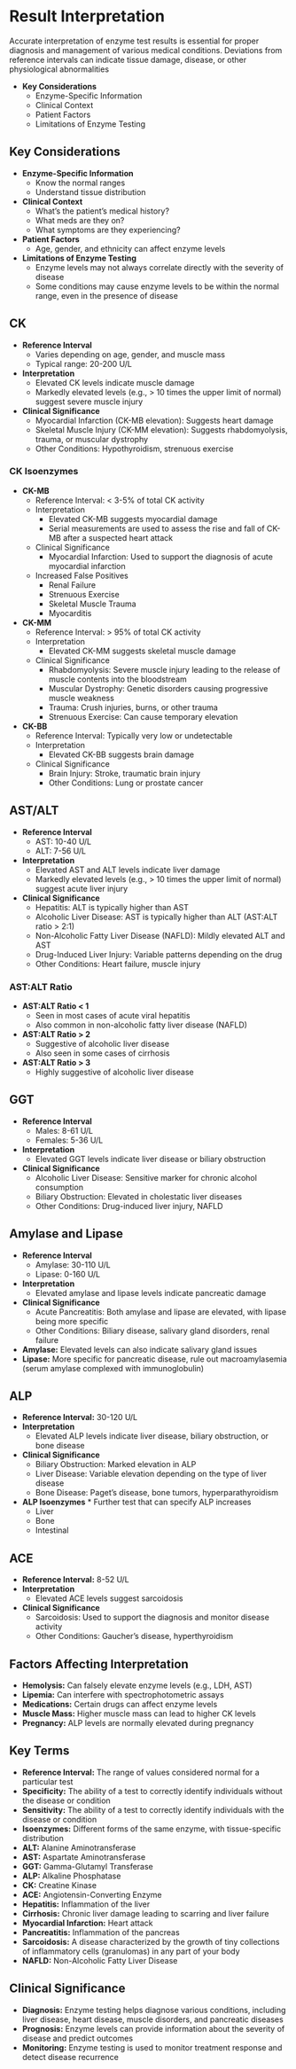 # Result Interpretation {-}

Accurate interpretation of enzyme test results is essential for proper diagnosis and management of various medical conditions. Deviations from reference intervals can indicate tissue damage, disease, or other physiological abnormalities

*   **Key Considerations**
    *   Enzyme-Specific Information
    *   Clinical Context
    *   Patient Factors
    *   Limitations of Enzyme Testing

## **Key Considerations** {-}

*   **Enzyme-Specific Information**
    *   Know the normal ranges
    *   Understand tissue distribution
*   **Clinical Context**
    *   What's the patient's medical history?
    *   What meds are they on?
    *   What symptoms are they experiencing?
*   **Patient Factors**
    *   Age, gender, and ethnicity can affect enzyme levels
*   **Limitations of Enzyme Testing**
    *   Enzyme levels may not always correlate directly with the severity of disease
    *   Some conditions may cause enzyme levels to be within the normal range, even in the presence of disease

## **CK** {-}

*   **Reference Interval**
    *   Varies depending on age, gender, and muscle mass
    *   Typical range: 20-200 U/L
*   **Interpretation**
    *   Elevated CK levels indicate muscle damage
    *   Markedly elevated levels (e.g., > 10 times the upper limit of normal) suggest severe muscle injury
*   **Clinical Significance**
    *   Myocardial Infarction (CK-MB elevation): Suggests heart damage
    *   Skeletal Muscle Injury (CK-MM elevation): Suggests rhabdomyolysis, trauma, or muscular dystrophy
    *   Other Conditions: Hypothyroidism, strenuous exercise

### **CK Isoenzymes** {-}

*   **CK-MB**
    *   Reference Interval: < 3-5% of total CK activity
    *   Interpretation
        *   Elevated CK-MB suggests myocardial damage
        *   Serial measurements are used to assess the rise and fall of CK-MB after a suspected heart attack
    *   Clinical Significance
        *   Myocardial Infarction: Used to support the diagnosis of acute myocardial infarction
    *   Increased False Positives
        *   Renal Failure
        *   Strenuous Exercise
        *   Skeletal Muscle Trauma
        *   Myocarditis
*   **CK-MM**
    *   Reference Interval: > 95% of total CK activity
    *   Interpretation
        *   Elevated CK-MM suggests skeletal muscle damage
    *   Clinical Significance
        *   Rhabdomyolysis: Severe muscle injury leading to the release of muscle contents into the bloodstream
        *   Muscular Dystrophy: Genetic disorders causing progressive muscle weakness
        *   Trauma: Crush injuries, burns, or other trauma
        *   Strenuous Exercise: Can cause temporary elevation
*   **CK-BB**
    *   Reference Interval: Typically very low or undetectable
    *   Interpretation
        *   Elevated CK-BB suggests brain damage
    *   Clinical Significance
        *   Brain Injury: Stroke, traumatic brain injury
        *   Other Conditions: Lung or prostate cancer

## **AST/ALT** {-}

*   **Reference Interval**
    *   AST: 10-40 U/L
    *   ALT: 7-56 U/L
*   **Interpretation**
    *   Elevated AST and ALT levels indicate liver damage
    *   Markedly elevated levels (e.g., > 10 times the upper limit of normal) suggest acute liver injury
*   **Clinical Significance**
    *   Hepatitis: ALT is typically higher than AST
    *   Alcoholic Liver Disease: AST is typically higher than ALT (AST:ALT ratio > 2:1)
    *   Non-Alcoholic Fatty Liver Disease (NAFLD): Mildly elevated ALT and AST
    *   Drug-Induced Liver Injury: Variable patterns depending on the drug
    *   Other Conditions: Heart failure, muscle injury

### **AST:ALT Ratio** {-}

*   **AST:ALT Ratio < 1**
    *   Seen in most cases of acute viral hepatitis
    *   Also common in non-alcoholic fatty liver disease (NAFLD)
*   **AST:ALT Ratio > 2**
    *   Suggestive of alcoholic liver disease
    *   Also seen in some cases of cirrhosis
*   **AST:ALT Ratio > 3**
    *   Highly suggestive of alcoholic liver disease

## **GGT** {-}

*   **Reference Interval**
    *   Males: 8-61 U/L
    *   Females: 5-36 U/L
*   **Interpretation**
    *   Elevated GGT levels indicate liver disease or biliary obstruction
*   **Clinical Significance**
    *   Alcoholic Liver Disease: Sensitive marker for chronic alcohol consumption
    *   Biliary Obstruction: Elevated in cholestatic liver diseases
    *   Other Conditions: Drug-induced liver injury, NAFLD

## **Amylase and Lipase** {-}

*   **Reference Interval**
    *   Amylase: 30-110 U/L
    *   Lipase: 0-160 U/L
*   **Interpretation**
    *   Elevated amylase and lipase levels indicate pancreatic damage
*   **Clinical Significance**
    *   Acute Pancreatitis: Both amylase and lipase are elevated, with lipase being more specific
    *   Other Conditions: Biliary disease, salivary gland disorders, renal failure
*   **Amylase:** Elevated levels can also indicate salivary gland issues
*   **Lipase:** More specific for pancreatic disease, rule out macroamylasemia (serum amylase complexed with immunoglobulin)

## **ALP** {-}

*   **Reference Interval:** 30-120 U/L
*   **Interpretation**
    *   Elevated ALP levels indicate liver disease, biliary obstruction, or bone disease
*   **Clinical Significance**
    *   Biliary Obstruction: Marked elevation in ALP
    *   Liver Disease: Variable elevation depending on the type of liver disease
    *   Bone Disease: Paget's disease, bone tumors, hyperparathyroidism
*   **ALP Isoenzymes**
        *   Further test that can specify ALP increases
    *   Liver
    *   Bone
    *   Intestinal

## **ACE** {-}

*   **Reference Interval:** 8-52 U/L
*   **Interpretation**
    *   Elevated ACE levels suggest sarcoidosis
*   **Clinical Significance**
    *   Sarcoidosis: Used to support the diagnosis and monitor disease activity
    *   Other Conditions: Gaucher's disease, hyperthyroidism

## **Factors Affecting Interpretation** {-}

*   **Hemolysis:** Can falsely elevate enzyme levels (e.g., LDH, AST)
*   **Lipemia:** Can interfere with spectrophotometric assays
*   **Medications:** Certain drugs can affect enzyme levels
*   **Muscle Mass:** Higher muscle mass can lead to higher CK levels
*   **Pregnancy:** ALP levels are normally elevated during pregnancy

## **Key Terms** {-}

*   **Reference Interval:** The range of values considered normal for a particular test
*   **Specificity:** The ability of a test to correctly identify individuals without the disease or condition
*   **Sensitivity:** The ability of a test to correctly identify individuals with the disease or condition
*   **Isoenzymes:** Different forms of the same enzyme, with tissue-specific distribution
*   **ALT:** Alanine Aminotransferase
*   **AST:** Aspartate Aminotransferase
*   **GGT:** Gamma-Glutamyl Transferase
*   **ALP:** Alkaline Phosphatase
*   **CK:** Creatine Kinase
*   **ACE:** Angiotensin-Converting Enzyme
*   **Hepatitis:** Inflammation of the liver
*   **Cirrhosis:** Chronic liver damage leading to scarring and liver failure
*   **Myocardial Infarction:** Heart attack
*   **Pancreatitis:** Inflammation of the pancreas
*   **Sarcoidosis:** A disease characterized by the growth of tiny collections of inflammatory cells (granulomas) in any part of your body
*   **NAFLD:** Non-Alcoholic Fatty Liver Disease

## **Clinical Significance** {-}

*   **Diagnosis:** Enzyme testing helps diagnose various conditions, including liver disease, heart disease, muscle disorders, and pancreatic diseases
*   **Prognosis:** Enzyme levels can provide information about the severity of disease and predict outcomes
*   **Monitoring:** Enzyme testing is used to monitor treatment response and detect disease recurrence
